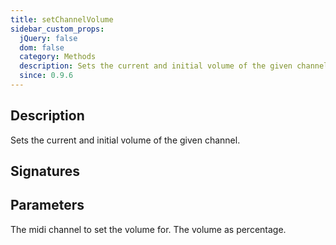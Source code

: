 ```yaml
---
title: setChannelVolume
sidebar_custom_props:
  jQuery: false
  dom: false
  category: Methods
  description: Sets the current and initial volume of the given channel.
  since: 0.9.6
---
```


<SinceBadge since="0.9.6" />


## Description
Sets the current and initial volume of the given channel. 

## Signatures

<TypeTable>
    <TypeRow type="net" name="void SetChannelVolume(int channel, double volume)">
    </TypeRow>
    <TypeRow type="js" name="function setChannelVolume(channel, volume)">
    </TypeRow>
</TypeTable>

## Parameters

<ParameterTable>
    <ParameterRow platform="all" name="channel" type="int">
        The midi channel to set the volume for. 
    </ParameterRow>
    <ParameterRow platform="all" name="Volume" type="double">
        The volume as percentage. 
    </ParameterRow>
</ParameterTable>